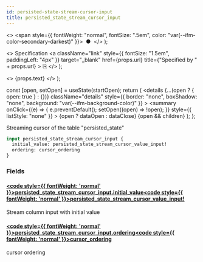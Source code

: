 ```yaml
---
id: persisted-state-stream-cursor-input
title: persisted_state_stream_cursor_input
---
```


<head>
  <meta content="noindex" name="robots" />
  <meta charset="utf-8" />
</head>

  <>
    <span style={{ fontWeight: "normal", fontSize: ".5em", color: "var(--ifm-color-secondary-darkest)" }}>
      &nbsp;●&nbsp;
    </span>
  </>
);

  <>
    Specification
    <a
      className="link"
      style={{ fontSize: "1.5em", paddingLeft: "4px" }}
      target="_blank"
      href={props.url}
      title={"Specified by " + props.url}
    >
      ⎘
    </a>
  </>
);

  <>
    <span className={props.class}>{props.text}</span>
  </>
);


  const [open, setOpen] = useState(startOpen);
  return (
    <details
      {...(open ? { open: true } : {})}
      className="details"
      style={{ border: "none", boxShadow: "none", background: "var(--ifm-background-color)" }}
    >
      <summary
        onClick={(e) => {
          e.preventDefault();
          setOpen((open) => !open);
        }}
        style={{ listStyle: "none" }}
      >
        {open ? dataOpen : dataClose}
      </summary>
      {open && children}
    </details>
  );
};

Streaming cursor of the table "persisted_state"

```graphql
input persisted_state_stream_cursor_input {
  initial_value: persisted_state_stream_cursor_value_input!
  ordering: cursor_ordering
}
```

### Fields

#### [<code style={{ fontWeight: 'normal' }}>persisted_state_stream_cursor_input.<b>initial_value</b></code>](#)<Bullet />[<code style={{ fontWeight: 'normal' }}><b>persisted_state_stream_cursor_value_input!</b></code>](/docs/api/flow/graphql/envio/inputs/persisted-state-stream-cursor-value-input.mdx) <Badge class="badge badge--secondary badge--non_null" text="non-null"/> <Badge class="badge badge--secondary " text="input"/>

Stream column input with initial value

#### [<code style={{ fontWeight: 'normal' }}>persisted_state_stream_cursor_input.<b>ordering</b></code>](#)<Bullet />[<code style={{ fontWeight: 'normal' }}><b>cursor_ordering</b></code>](/docs/api/flow/graphql/envio/enums/cursor-ordering.mdx) <Badge class="badge badge--secondary " text="enum"/>

cursor ordering
